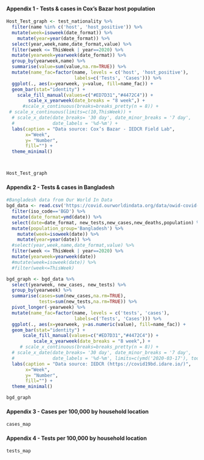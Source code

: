 #### Appendix 1 - Tests & cases in Cox's Bazar host population

```r

Host_Test_graph <- test_nationality %>% 
  filter(name %in% c('host', 'host_positive')) %>% 
  mutate(week=isoweek(date_format)) %>% 
    mutate(year=year(date_format)) %>% 
  select(year,week,name,date_format,value) %>% 
  filter(week <= ThisWeek | year==2020) %>% 
  mutate(yearweek=yearweek(date_format)) %>% 
  group_by(yearweek,name) %>% 
  summarise(value=sum(value,na.rm=TRUE)) %>% 
  mutate(name_fac=factor(name, levels = c('host', 'host_positive'),
                         labels=c('Tests', 'Cases'))) %>% 
  ggplot(., aes(x=yearweek, y=value, fill=name_fac)) +
  geom_bar(stat="identity") +
    scale_fill_manual(values=c("#ED7D31","#4472C4")) +
        scale_x_yearweek(date_breaks = "8 week",) +
      #scale_x_continuous(breaks=breaks_pretty(n = 8)) +
 # scale_x_continuous(limits=c(10,ThisWeek)) +
  # scale_x_date(date_breaks= '30 day', date_minor_breaks = '7 day',
  #              date_labels = '%d-%m') +
  labs(caption = "Data source: Cox’s Bazar - IEDCR Field Lab",
       x="Week",
       y= "Number",
       fill="") +
  theme_minimal()



Host_Test_graph
```

#### Appendix 2 - Tests & cases in Bangladesh

```r

#Bangladesh data from Our World In Data
bgd_data <- read.csv('https://covid.ourworldindata.org/data/owid-covid-data.csv') %>% 
  filter(iso_code=='BGD') %>%        
  mutate(date_format=ymd(date)) %>% 
  select(date=date_format, new_tests,new_cases,new_deaths,population) %>% 
  mutate(population_group='Bangladesh') %>% 
    mutate(week=isoweek(date)) %>% 
    mutate(year=year(date)) %>% 
  #select(year,week,name,date_format,value) %>% 
  filter(week <= ThisWeek | year==2020) %>% 
  mutate(yearweek=yearweek(date)) 
  #mutate(week=isoweek(date)) %>% 
  #filter(week<=ThisWeek)

bgd_graph <- bgd_data %>% 
  select(yearweek, new_cases, new_tests) %>% 
  group_by(yearweek) %>% 
  summarise(cases=sum(new_cases,na.rm=TRUE),
            tests=sum(new_tests,na.rm=TRUE)) %>% 
  pivot_longer(-yearweek) %>% 
  mutate(name_fac=factor(name, levels = c('tests', 'cases'),
                         labels=c('Tests', 'Cases'))) %>% 
  ggplot(., aes(x=yearweek, y=as.numeric(value), fill=name_fac)) +
  geom_bar(stat="identity") +
      scale_fill_manual(values=c("#ED7D31","#4472C4")) +
          scale_x_yearweek(date_breaks = "8 week",) +
     # scale_x_continuous(breaks=breaks_pretty(n = 8)) +
  # scale_x_date(date_breaks= '30 day', date_minor_breaks = '7 day',
  #              date_labels = '%d-%m', limits=c(ymd('2020-03-17'), today())) +
  labs(caption = "Data source: IEDCR (https://covid19bd.idare.io/)",
       x="Week",
       y= "Number",
       fill="") +
  theme_minimal()

bgd_graph  
```

\newpage

#### Appendix 3 - Cases per 100,000 by household location

```r
cases_map
```

\newpage

#### Appendix 4 - Tests per 100,000 by household location

```r
tests_map

```
